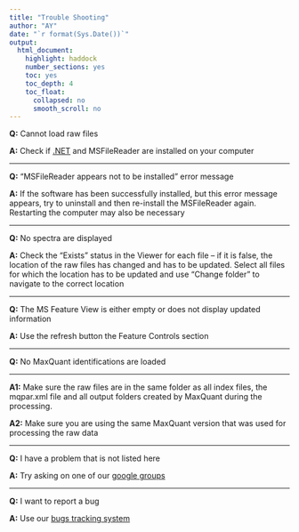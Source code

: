 ```yaml
---
title: "Trouble Shooting"
author: "AY"
date: "`r format(Sys.Date())`"
output:
  html_document:
    highlight: haddock
    number_sections: yes
    toc: yes
    toc_depth: 4
    toc_float:
      collapsed: no
      smooth_scroll: no
---
```


**Q:** Cannot load raw files 

**A:** Check if [.NET](Download_Installation.html) and MSFileReader are installed on your computer

----

**Q:** "MSFileReader appears not to be installed" error message

**A:** If the software has been successfully installed, but this error message appears, try to uninstall and then re-install the MSFileReader again. Restarting the computer may also be necessary

----

**Q:** No spectra are displayed 

**A:** Check the “Exists” status in the Viewer for each file – if it is false, the location of the raw files has changed and has to be updated. Select all files for which the location has to be updated and use “Change folder” to navigate to the correct location

----

**Q:** The MS Feature View is either empty or does not display updated information

**A:** Use the refresh button the Feature Controls section 

----

**Q:** No MaxQuant identifications are loaded

----

**A1:** Make sure the raw files are in the same folder as all index files, the mqpar.xml file and all output folders created by MaxQuant during the processing.

**A2:** Make sure you are using the same MaxQuant version that was used for processing the raw data

----

**Q:** I have a problem that is not listed here 

**A:** Try asking on one of our [google groups](https://maxquant.org/community/)

----

**Q:** I want to report a bug

**A:** Use our [bugs tracking system](https://github.com/cox-labs/CoxLab_Bug_Reporting)
